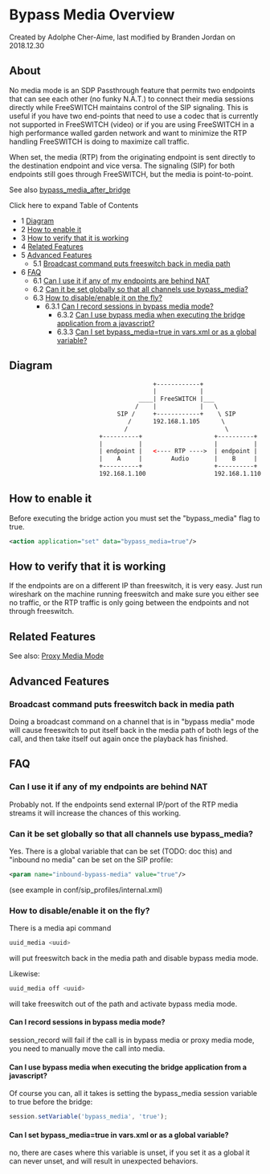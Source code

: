 
# Bypass Media Overview 

 Created by  Adolphe Cher-Aime, last modified by  Branden Jordan on 2018.12.30

## About

No media mode is an SDP Passthrough feature that permits two endpoints that can see each other (no funky N.A.T.) to connect their media sessions directly while FreeSWITCH maintains control of the SIP signaling. This is useful if you have two end-points that need to use a codec that is currently not supported in FreeSWITCH (video) or if you are using FreeSWITCH in a high performance walled garden network and want to minimize the RTP handling FreeSWITCH is doing to maximize call traffic.

When set, the media (RTP) from the originating endpoint is sent directly to the destination endpoint and vice versa. The signaling (SIP) for both endpoints still goes through FreeSWITCH, but the media is point-to-point. 

See also [bypass\_media\_after\_bridge](../../Introduction/Variables/index.mdx#0-about)

Click here to expand Table of Contents

* 1 [Diagram](#diagram)
* 2 [How to enable it](#how-to-enable-it)
* 3 [How to verify that it is working](#how-to-verify-that-it-is-working)
* 4 [Related Features](#related-features)
* 5 [Advanced Features](#advanced-features)  
   * 5.1 [Broadcast command puts freeswitch back in media path](#broadcast-command-puts-freeswitch-back-in-media-path)
* 6 [FAQ](#-freeswitch--bypass-media-overview-)  
   * 6.1 [Can I use it if any of my endpoints are behind NAT](#can-i-use-it-if-any-of-my-endpoints-are-behind-nat)  
   * 6.2 [Can it be set globally so that all channels use bypass\_media?](#can-it-be-set-globally-so-that-all-channels-use-bypass_media)  
   * 6.3 [How to disable/enable it on the fly?](#how-to-disableenable-it-on-the-fly)  
      * 6.3.1 [Can I record sessions in bypass media mode?](#can-i-record-sessions-in-bypass-media-mode)  
         * 6.3.2 [Can I use bypass media when executing the bridge application from a javascript?](#can-i-use-bypass-media-when-executing-the-bridge-application-from-a-javascript)  
         * 6.3.3 [Can I set bypass\_media=true in vars.xml or as a global variable?](#can-i-set-bypass_mediatrue-in-varsxml-or-as-a-global-variable)

## Diagram

```xml
                                        +------------+
                                        |            |
                                    ____| FreeSWITCH |___
                                   /    |            |   \
                              SIP /     +------------+    \ SIP
                                 /      192.168.1.105      \
                                /                           \
                         +----------+                    +----------+
                         |          |                    |          |
                         | endpoint |   <---- RTP ---->  | endpoint |
                         |    A     |        Audio       |    B     |
                         +----------+                    +----------+
                         192.168.1.100                   192.168.1.110
```

## How to enable it

Before executing the bridge action you must set the "bypass\_media" flag to true.

```xml
<action application="set" data="bypass_media=true"/> 
```

## How to verify that it is working

If the endpoints are on a different IP than freeswitch, it is very easy. Just run wireshark on the machine running freeswitch and make sure you either see no traffic, or the RTP traffic is only going between the endpoints and not through freeswitch.

## Related Features

See also: [Proxy Media Mode](../../Configuration/Proxy-Media_13173588.mdx#faqs)

## Advanced Features

### Broadcast command puts freeswitch back in media path

Doing a broadcast command on a channel that is in "bypass media" mode will cause freeswitch to put itself back in the media path of both legs of the call, and then take itself out again once the playback has finished.

## FAQ

### Can I use it if any of my endpoints are behind NAT

Probably not. If the endpoints send external IP/port of the RTP media streams it will increase the chances of this working.

### Can it be set globally so that all channels use bypass_media?

Yes. There is a global variable that can be set (TODO: doc this) and "inbound no media" can be set on the SIP profile:

```xml
<param name="inbound-bypass-media" value="true"/>
```

(see example in conf/sip\_profiles/internal.xml)

### How to disable/enable it on the fly?

There is a media api command

```py
uuid_media <uuid>
```

will put freeswitch back in the media path and disable bypass media mode.

Likewise:

```py
uuid_media off <uuid> 
```

will take freeswitch out of the path and activate bypass media mode.

#### Can I record sessions in bypass media mode?

session\_record will fail if the call is in bypass media or proxy media mode, you need to manually move the call into media.

#### Can I use bypass media when executing the bridge application from a javascript?

Of course you can, all it takes is setting the bypass\_media session variable to true before the bridge:

```js
session.setVariable('bypass_media', 'true');
```

#### Can I set bypass_media=true in vars.xml or as a global variable?

no, there are cases where this variable is unset, if you set it as a global it can never unset, and will result in unexpected behaviors.


